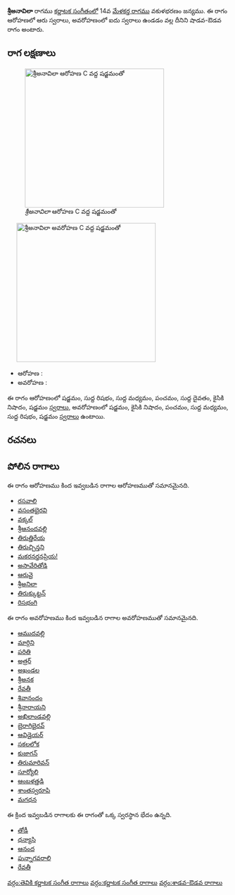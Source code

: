 {{Infobox ragam
	| name          	= శ్రీఅనావిలా
	| synonym	    	= 
	| mela          	= 
	| chakra        	= 
	| janaka        	= 
	| type          	= శాడవ-ఔడవ
	| arohanam      	= {{svaraC|S|R1|M1|P|D1|N2|S'}} 
	| avarohanam    	= {{svaraC|S'|N2|P|M1|R1|S}}
	| jeeva         	=
	| chhaya        	=
	| nyasa         	=
	| vishesha      	= 
	| equivalent  		= 
}}
{{కర్ణాటక సంగీత రాగాలు}}
'''శ్రీఅనావిలా''' రాగము [[కర్ణాటక సంగీతం]]లో 14వ [[మేళకర్త రాగము]] వకుళభరణం జన్యము.  ఈ రాగం ఆరోహణలో ఆరు స్వరాలు, అవరోహణంలో ఐదు స్వరాలు ఉండడం వల్ల దీనిని షాడవ-ఔడవ రాగం అంటారు.


==రాగ లక్షణాలు==
[[Image:shrianavila_ar_kb2wiki.png|thumb|right|316px|''శ్రీఅనావిలా'' ఆరోహణ C వద్ద షడ్జమంతో]]
	[[Image:shrianavila_av_kb2wiki.png|thumb|right|316px|''శ్రీఅనావిలా'' అవరోహణ C వద్ద షడ్జమంతో]]

* ఆరోహణ : {{svaraC|S|R1|M1|P|D1|N2|S'}} 
* అవరోహణ : {{svaraC|S'|N2|P|M1|R1|S}}

ఈ రాగం ఆరోహణంలో షడ్జమం, సుద్ద  రిషభం, సుద్ద మధ్యమం, పంచమం, సుద్ద దైవతం, కైసికి నిషాదం, షడ్జమం [[స్వరాలు]], అవరోహణంలో షడ్జమం, కైసికి నిషాదం, పంచమం, సుద్ద మధ్యమం, సుద్ద  రిషభం, షడ్జమం [[స్వరాలు]] ఉంటాయి.

==రచనలు==



==పోలిన రాగాలు==
ఈ రాగం ఆరోహణము కింద ఇవ్వబడిన రాగాల ఆరోహణముతో సమానమైనది.
* [[రసవాలి]]
* [[వసంతభైరవి]]
* [[వక్కల్]]
* [[శ్రీఆనందవల్లి]]
* [[తిరుత్తిరేయ]]
* [[తిరుచ్చిన్తని]]
* [[మకరనర్తనప్రియ!]]
* [[అసావేరితోడి]]
* [[ ఆరువై]]
* [[ శ్రీఅనిలా]]
* [[తిరుక్కుట్టన్]]
* [[రిసభంగి]]

ఈ రాగం అవరోహణము కింద ఇవ్వబడిన రాగాల అవరోహణముతో సమానమైనది.
* [[ఆముదవల్లి]]
* [[మార్గిని]]
* [[పరితి]]
* [[అత్రర్]]
* [[అఖండల]]
* [[శ్రీఅనక]]
* [[రేవతీ]]
* [[శివానందం]]
* [[శ్రీనారాయని]]
* [[అఖిలాండవల్లి]]
* [[బైరాగిభైరవ్]]
* [[ఆవిడైయర్]]
* [[సకలలోక]]
* [[కుజాగన్]]
* [[తిరుమారివన్]]
* [[సూర్యోలి]]
* [[ ఆంబళత్తడి]]
* [[శాంతస్వరూపి]]
* [[మగధన]]

ఈ క్రింద ఇవ్వబడిన రాగాలకు ఈ రాగంతో ఒక్క స్వరస్థాన భేదం ఉన్నది.
* [[తోడీ]]
* [[ధన్యాసి]]
* [[ఆనంద]]
* [[పున్నాగవరాలి]]
* [[రేవతీ]]



[[వర్గం:తెవికి కర్ణాటక సంగీత రాగాలు]]
[[వర్గం:కర్ణాటక సంగీత రాగాలు]]
[[వర్గం:శాడవ-ఔడవ రాగాలు]]